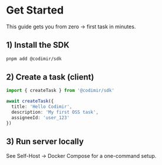 # Get Started

This guide gets you from zero → first task in minutes.

## 1) Install the SDK

```bash
pnpm add @codimir/sdk
```

## 2) Create a task (client)

```ts
import { createTask } from '@codimir/sdk'

await createTask({
  title: 'Hello Codimir',
  description: 'My first OSS task',
  assigneeId: 'user_123'
})
```

## 3) Run server locally

See Self-Host → Docker Compose for a one-command setup.

